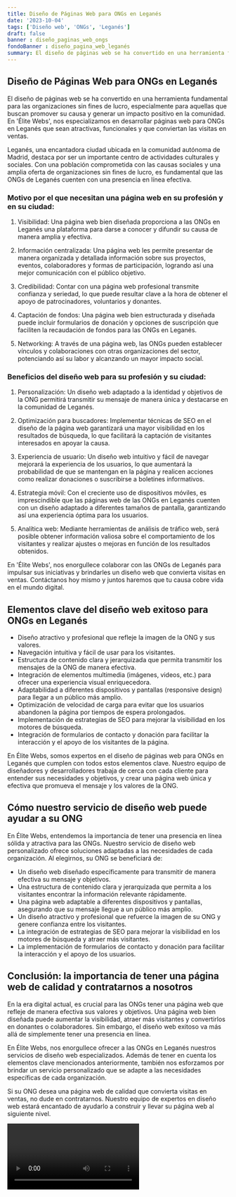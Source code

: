 ```yaml
---
title: Diseño de Páginas Web para ONGs en Leganés
date: '2023-10-04'
tags: ['Diseño web', 'ONGs', 'Leganés']
draft: false
banner : diseño_paginas_web_ongs
fondoBanner : diseño_pagina_web_leganés
summary: El diseño de páginas web se ha convertido en una herramienta fundamental para las organizaciones sin fines de lucro, especialmente para aquellas que buscan promover su causa y generar un impacto positivo en la comunidad. En 'Élite Webs', nos especializamos en desarrollar páginas web para ONGs en Leganés que sean atractivas, funcionales y que conviertan las visitas en ventas.
---
```


## Diseño de Páginas Web para ONGs en Leganés

El diseño de páginas web se ha convertido en una herramienta fundamental para las organizaciones sin fines de lucro, especialmente para aquellas que buscan promover su causa y generar un impacto positivo en la comunidad. En 'Élite Webs', nos especializamos en desarrollar páginas web para ONGs en Leganés que sean atractivas, funcionales y que conviertan las visitas en ventas.

Leganés, una encantadora ciudad ubicada en la comunidad autónoma de Madrid, destaca por ser un importante centro de actividades culturales y sociales. Con una población comprometida con las causas sociales y una amplia oferta de organizaciones sin fines de lucro, es fundamental que las ONGs de Leganés cuenten con una presencia en línea efectiva.

### Motivo por el que necesitan una página web en su profesión y en su ciudad:

1. Visibilidad: Una página web bien diseñada proporciona a las ONGs en Leganés una plataforma para darse a conocer y difundir su causa de manera amplia y efectiva.

2. Información centralizada: Una página web les permite presentar de manera organizada y detallada información sobre sus proyectos, eventos, colaboradores y formas de participación, logrando así una mejor comunicación con el público objetivo.

3. Credibilidad: Contar con una página web profesional transmite confianza y seriedad, lo que puede resultar clave a la hora de obtener el apoyo de patrocinadores, voluntarios y donantes.

4. Captación de fondos: Una página web bien estructurada y diseñada puede incluir formularios de donación y opciones de suscripción que faciliten la recaudación de fondos para las ONGs en Leganés.

5. Networking: A través de una página web, las ONGs pueden establecer vínculos y colaboraciones con otras organizaciones del sector, potenciando así su labor y alcanzando un mayor impacto social.

### Beneficios del diseño web para su profesión y su ciudad:

1. Personalización: Un diseño web adaptado a la identidad y objetivos de la ONG permitirá transmitir su mensaje de manera única y destacarse en la comunidad de Leganés.

2. Optimización para buscadores: Implementar técnicas de SEO en el diseño de la página web garantizará una mayor visibilidad en los resultados de búsqueda, lo que facilitará la captación de visitantes interesados en apoyar la causa.

3. Experiencia de usuario: Un diseño web intuitivo y fácil de navegar mejorará la experiencia de los usuarios, lo que aumentará la probabilidad de que se mantengan en la página y realicen acciones como realizar donaciones o suscribirse a boletines informativos.

4. Estrategia móvil: Con el creciente uso de dispositivos móviles, es imprescindible que las páginas web de las ONGs en Leganés cuenten con un diseño adaptado a diferentes tamaños de pantalla, garantizando así una experiencia óptima para los usuarios.

5. Analítica web: Mediante herramientas de análisis de tráfico web, será posible obtener información valiosa sobre el comportamiento de los visitantes y realizar ajustes o mejoras en función de los resultados obtenidos.

En 'Élite Webs', nos enorgullece colaborar con las ONGs de Leganés para impulsar sus iniciativas y brindarles un diseño web que convierta visitas en ventas. Contáctanos hoy mismo y juntos haremos que tu causa cobre vida en el mundo digital.

<GifSeo />

<Cta />

## Elementos clave del diseño web exitoso para ONGs en Leganés
- Diseño atractivo y profesional que refleje la imagen de la ONG y sus valores.
- Navegación intuitiva y fácil de usar para los visitantes.
- Estructura de contenido clara y jerarquizada que permita transmitir los mensajes de la ONG de manera efectiva.
- Integración de elementos multimedia (imágenes, videos, etc.) para ofrecer una experiencia visual enriquecedora.
- Adaptabilidad a diferentes dispositivos y pantallas (responsive design) para llegar a un público más amplio.
- Optimización de velocidad de carga para evitar que los usuarios abandonen la página por tiempos de espera prolongados.
- Implementación de estrategias de SEO para mejorar la visibilidad en los motores de búsqueda.
- Integración de formularios de contacto y donación para facilitar la interacción y el apoyo de los visitantes de la página.

En Élite Webs, somos expertos en el diseño de páginas web para ONGs en Leganés que cumplen con todos estos elementos clave. Nuestro equipo de diseñadores y desarrolladores trabaja de cerca con cada cliente para entender sus necesidades y objetivos, y crear una página web única y efectiva que promueva el mensaje y los valores de la ONG.

## Cómo nuestro servicio de diseño web puede ayudar a su ONG
En Élite Webs, entendemos la importancia de tener una presencia en línea sólida y atractiva para las ONGs. Nuestro servicio de diseño web personalizado ofrece soluciones adaptadas a las necesidades de cada organización. Al elegirnos, su ONG se beneficiará de:
- Un diseño web diseñado específicamente para transmitir de manera efectiva su mensaje y objetivos.
- Una estructura de contenido clara y jerarquizada que permita a los visitantes encontrar la información relevante rápidamente.
- Una página web adaptable a diferentes dispositivos y pantallas, asegurando que su mensaje llegue a un público más amplio.
- Un diseño atractivo y profesional que refuerce la imagen de su ONG y genere confianza entre los visitantes.
- La integración de estrategias de SEO para mejorar la visibilidad en los motores de búsqueda y atraer más visitantes.
- La implementación de formularios de contacto y donación para facilitar la interacción y el apoyo de los usuarios.

## Conclusión: la importancia de tener una página web de calidad y contratarnos a nosotros
En la era digital actual, es crucial para las ONGs tener una página web que refleje de manera efectiva sus valores y objetivos. Una página web bien diseñada puede aumentar la visibilidad, atraer más visitantes y convertirlos en donantes o colaboradores. Sin embargo, el diseño web exitoso va más allá de simplemente tener una presencia en línea.

En Élite Webs, nos enorgullece ofrecer a las ONGs en Leganés nuestros servicios de diseño web especializados. Además de tener en cuenta los elementos clave mencionados anteriormente, también nos esforzamos por brindar un servicio personalizado que se adapte a las necesidades específicas de cada organización.

Si su ONG desea una página web de calidad que convierta visitas en ventas, no dude en contratarnos. Nuestro equipo de expertos en diseño web estará encantado de ayudarlo a construir y llevar su página web al siguiente nivel.

<Video />

<CtaBot job='ONGs' city='Leganés'/>

<Gmaps query='Leganés+españa+maps' />